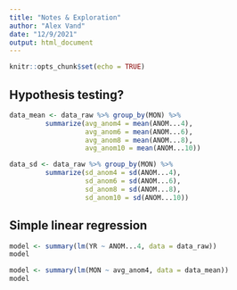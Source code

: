 ```yaml
---
title: "Notes & Exploration"
author: "Alex Vand"
date: "12/9/2021"
output: html_document
---
```


```r
knitr::opts_chunk$set(echo = TRUE)
```

## Hypothesis testing?

```r
data_mean <- data_raw %>% group_by(MON) %>%
         summarize(avg_anom4 = mean(ANOM...4),
                   avg_anom6 = mean(ANOM...6),
                   avg_anom8 = mean(ANOM...8),
                   avg_anom10 = mean(ANOM...10))

data_sd <- data_raw %>% group_by(MON) %>%
         summarize(sd_anom4 = sd(ANOM...4),
                   sd_anom6 = sd(ANOM...6),
                   sd_anom8 = sd(ANOM...8),
                   sd_anom10 = sd(ANOM...10))
```


## Simple linear regression

```r
model <- summary(lm(YR ~ ANOM...4, data = data_raw))
model
```

```r
model <- summary(lm(MON ~ avg_anom4, data = data_mean))
model
```

